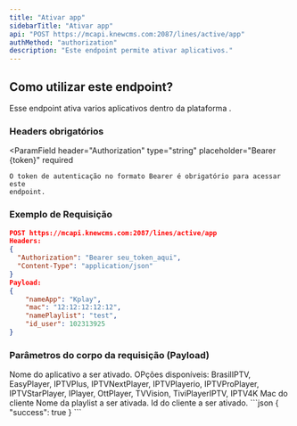 ```yaml
---
title: "Ativar app"
sidebarTitle: "Ativar app"
api: "POST https://mcapi.knewcms.com:2087/lines/active/app"
authMethod: "authorization"
description: "Este endpoint permite ativar aplicativos."
---
```


## Como utilizar este endpoint?

Esse endpoint ativa varios aplicativos dentro da plataforma .

### Headers obrigatórios

<ParamField
    header="Authorization"
    type="string"
    placeholder="Bearer {token}"
    required
>
    O token de autenticação no formato Bearer é obrigatório para acessar este
    endpoint.
</ParamField>

### Exemplo de Requisição

```json
POST https://mcapi.knewcms.com:2087/lines/active/app
Headers:
{
  "Authorization": "Bearer seu_token_aqui",
  "Content-Type": "application/json"
}
Payload:
{
    "nameApp": "Kplay",
    "mac": "12:12:12:12:12",
    "namePlaylist": "test",
    "id_user": 102313925
}
```

### Parâmetros do corpo da requisição (Payload)

<ParamField body="nameApp" type="string" placeholder="123456" required>
    Nome do aplicativo a ser ativado. OPções disponíveis:
    BrasilIPTV, EasyPlayer, IPTVPlus, IPTVNextPlayer, IPTVPlayerio,
    IPTVProPlayer, IPTVStarPlayer, IPlayer, OttPlayer, TVVision, TiviPlayerIPTV, IPTV4K
</ParamField>

<ParamField body="mac" type="string" placeholder="12:12:12:12:12" required>
    Mac do cliente
</ParamField>

<ParamField body="namePlaylist" type="string" placeholder="teste" required>
    Nome da playlist a ser ativada.
</ParamField>

<ParamField body="id_user" type="number" placeholder="12333" required>
    Id do cliente a ser ativado.
</ParamField>

<ResponseExample>
    ```json
    {
        "success": true
    }
    ```
</ResponseExample>
